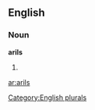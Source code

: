==English==

===Noun===
'''arils'''

# {{plural of|[[aril]]}}

[[Category:English plurals]]

[[ar:arils]]